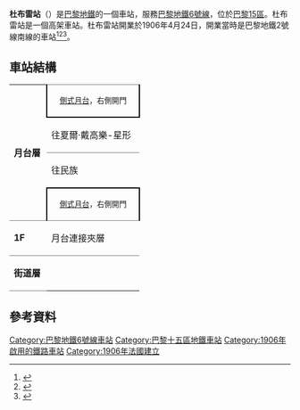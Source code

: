 {{Infobox station
| name                = 杜布雷站
| symbol_location     = paris
| symbol              = m
| symbol2             = 
| type                = [[Paris_Métro|Paris Métro]]  station
| image               = [[File:Dupleix_metro_station.jpg|250px]]
| alt                 = 
| caption             = 
| other_name          = 
| address             = [[巴黎15區|巴黎15區]]
| borough             = [[法蘭西島|法蘭西島]]
| country             = 法國
| iso_region          = FR_scale:2000
| coordinates_display = title
| coordinates_format  = dms
| latd  = 48.850392| latm  = | lats  = | latNS  = 
| longd = 2.293611| longm = | longs = | longEW = 
| coordinates         = 
| owned               = [[RATP|RATP]]
| operator            = [[RATP|RATP]]
| line                = 
| disabled            = 
| zone                = 1
| opened              = {{Start-date|1906年4月24日}}
| closed              = <!-- {{End date|YYYY|MM|DD|df=y}} -->
| services            = 
| map_type            = France Paris
}}
'''杜布雷站'''（{{lang-fr|Dupleix}}）是[[巴黎地鐵|巴黎地鐵]]的一個車站，服務[[巴黎地鐵6號線|巴黎地鐵6號線]]，位於[[巴黎15區|巴黎15區]]。杜布雷站是一個高架車站。杜布雷站開業於1906年4月24日，開業當時是巴黎地鐵2號線南線的車站<ref>{{cite web|title=Barrière de Grenelle, picture|url=http://gallica.bnf.fr/ark:/12148/btv1b7740007k.item.f1.langFR|publisher=[[Bibliothèque_nationale_de_France|Bibliothèque nationale de France]]|language=fr|accessdate=20 December 2009|archive-date=2016-06-30|archive-url=https://web.archive.org/web/20160630120446/http://gallica.bnf.fr/ark:/12148/btv1b7740007k.item.f1.langFR|dead-url=no}}</ref><ref>{{cite web|title=Barrière de Grenelle, picture|url=http://gallica.bnf.fr/ark:/12148/btv1b77436651.item.f1.langFR|publisher=[[Bibliothèque_nationale_de_France|Bibliothèque nationale de France]]|language=fr|accessdate=20 December 2009|archive-date=2016-06-30|archive-url=https://web.archive.org/web/20160630043551/http://gallica.bnf.fr/ark:/12148/btv1b77436651.item.f1.langFR|dead-url=no}}</ref><ref>{{cite web|title= Barrière de Grenelle|url= http://gallica.bnf.fr/ark:/12148/bpt6k208539k.image.f284.langFR|publisher= [[Bibliothèque_nationale_de_France|Bibliothèque nationale de France]]|language= fr|accessdate= 20 December 2009|archive-date= 2018-08-08|archive-url= https://web.archive.org/web/20180808172443/https://gallica.bnf.fr/ark:/12148/bpt6k208539k.image.f284.langFR|dead-url= no}}</ref>。
== 車站結構 ==
{| border=0 cellspacing=0 cellpadding=3
|style="border-bottom:solid 1px gray;" width=50 rowspan=4 valign=top|'''月台層'''
|style="border-top:solid 1px gray;border-right:solid 2px black;border-left:solid 2px black;border-bottom:solid 2px black;" colspan=2|<center><small>[[側式月台|側式月台]]，右側開門</small>
|-
|style="border-bottom:solid 1px gray;" width=150|往夏爾·戴高樂-星形
|style="border-bottom:solid 1px gray;" width=390|{{arrow|L}} [[File:Metro-M.svg|16x16px]][[File:Paris_Metro_6.svg|16x16px]]往[[夏爾·戴高樂-星形站|夏爾·戴高樂-星形]]<small>（[[比爾阿克姆站|比爾阿克姆]]）</small>
|-
|往民族
|{{arrow|R}} [[File:Metro-M.svg|16x16px]][[File:Paris_Metro_6.svg|16x16px]]往[[民族站_(巴黎地鐵)|民族]]<small>（[[拉莫特-皮凱-格勒內勒站|拉莫特-皮凱-格勒內勒]]）</small>
|-
|style="border-top:solid 2px black;border-right:solid 2px black;border-left:solid 2px black;border-bottom:solid 1px gray;" colspan=2|<center><small>[[側式月台|側式月台]]，右側開門
|-
|style="border-bottom:solid 1px gray;border-top:solid 1px gray;" width=50 valign=top|'''1F'''
|style="border-top:solid 1px gray;border-bottom:solid 1px gray;" width=100 valign=top|月台連接夾層
|-
|style="border-bottom:solid 1px gray;border-top:solid 1px gray;" width=50 valign=top|'''街道層'''
|}

==參考資料==
{{reflist}}

{{commons category|Dupleix (Paris Metro)}}
{{巴黎地鐵6號線}}

{{DEFAULTSORT:Dupleix}}
[[Category:巴黎地鐵6號線車站|Category:巴黎地鐵6號線車站]]
[[Category:巴黎十五區地鐵車站|Category:巴黎十五區地鐵車站]]
[[Category:1906年啟用的鐵路車站|Category:1906年啟用的鐵路車站]]
[[Category:1906年法國建立|Category:1906年法國建立]]